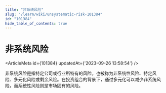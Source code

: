 ```yaml
---
title: "非系统风险"
slug: "/learn/wiki/unsystematic-risk-101384"
id: "101384"
hide_table_of_contents: true
---
```



# 非系统风险

<ArticleMeta id={101384} updatedAt={'2023-09-26 13:58:54'} />
<div className='border-solid border-b border-t-0 my-4 border-[var(--ifm-color-gray-300)]' />

非系统风险是指特定公司或行业所特有的风险。也被称为非系统性风险、特定风险、多元化风险或剩余风险。在投资组合的背景下，通过多元化可以减少非系统风险，而系统性风险则是市场固有的风险。
